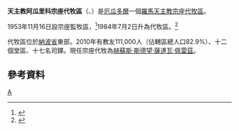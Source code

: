 {{Infobox Roman Catholic diocese
|Roman Catholic Diocese of = 天主教阿瓜里科宗座代牧區
|Latin name of diocese = Vicariatus Apostolicus Aguaricoënsis
|image = Vicariato apostólico de Aguarico.png
|caption = 代牧區範圍
|location = [[厄瓜多爾|厄瓜多爾]]
|territory = [[納波省|納波省]]東部
|population = 111,000
|rite = 拉丁禮
|patron = 
|province = 
|established = 1953年
|cathedral = 嘉模聖母主教座堂
|副主教座堂 =
|leadership = 宗座代牧
|website = 
|教宗 = 
|metropolitan = 
|ordinary = 赫蘇斯·斯德望·薩達瓦·佩雷茲
|coadjutor bishop = 
|emeritus = 
}}

'''天主教阿瓜里科宗座代牧區'''（{{lang-la|Vicariatus Apostolicus Aguaricoënsis}}、{{lang-es|Vicariato Apostólico de Aguarico}}）是[[厄瓜多爾|厄瓜多爾]]一個[[羅馬天主教|羅馬天主教]][[宗座代牧區|宗座代牧區]]。

1953年11月16日設宗座監牧區，<ref>{{cite journal
|journal=[[宗座公報|宗座公報]]
|publisher=梵蒂岡出版社
|date=1954年
|volume=46
|title=''Ex quo tempore''
|page=243
|url=http://www.vatican.va/archive/aas/documents/AAS%2046%20%5B1954%5D%20-%20ocr.pdf
|access-date=2013-06-05
|archive-date=2013-09-03
|archive-url=https://web.archive.org/web/20130903002740/http://www.vatican.va/archive/aas/documents/AAS%2046%20%5B1954%5D%20-%20ocr.pdf
|dead-url=no
}}</ref>1984年7月2日升為代牧區。<ref>{{Cite web |url=http://www.vatican.va/holy_father/john_paul_ii/apost_constitutions/documents/hf_jp-ii_apc_19840702_aguaricoensis_lt.html |title=升為代牧區的宗座憲令 |access-date=2013-06-05 |archive-date=2014-05-16 |archive-url=https://web.archive.org/web/20140516233920/http://www.vatican.va/holy_father/john_paul_ii/apost_constitutions/documents/hf_jp-ii_apc_19840702_aguaricoensis_lt.html |dead-url=no }}</ref>

代牧區位於[[納波省|納波省]]東部。2010年有教友111,000人（佔轄區總人口82.9%）、十二個堂區、十七名司鐸。現任宗座代牧為[[赫蘇斯·斯德望·薩達瓦·佩雷茲|赫蘇斯·斯德望·薩達瓦·佩雷茲]]。

==參考資料==
{{reflist}}
{{厄瓜多爾天主教教區}}
[[Category:厄瓜多爾天主教教區|A]]